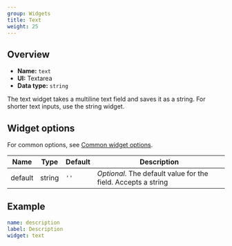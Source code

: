 ```yaml
---
group: Widgets
title: Text
weight: 25
---
```


## Overview

- **Name:** `text`
- **UI:** Textarea
- **Data type:** `string`

The text widget takes a multiline text field and saves it as a string. For shorter text inputs, use the string widget.

## Widget options

For common options, see [Common widget options](/docs/widgets#common-widget-options).

| Name    | Type   | Default | Description                                                   |
| ------- | ------ | ------- | ------------------------------------------------------------- |
| default | string | `''`    | _Optional_. The default value for the field. Accepts a string |

## Example

```yaml
name: description
label: Description
widget: text
```
